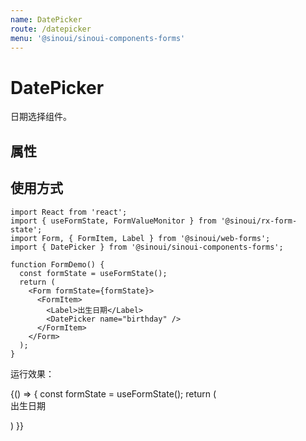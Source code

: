 ```yaml
---
name: DatePicker
route: /datepicker
menu: '@sinoui/sinoui-components-forms'
---
```



# DatePicker

日期选择组件。

## 属性

<Props of={DatePickerApi} />

## 使用方式

```tsx
import React from 'react';
import { useFormState, FormValueMonitor } from '@sinoui/rx-form-state';
import Form, { FormItem, Label } from '@sinoui/web-forms';
import { DatePicker } from '@sinoui/sinoui-components-forms';

function FormDemo() {
  const formState = useFormState();
  return (
    <Form formState={formState}>
      <FormItem>
        <Label>出生日期</Label>
        <DatePicker name="birthday" />
      </FormItem>
    </Form>
  );
}
```

运行效果：

<Playground>
  {() => {
    const formState = useFormState();
    return (
      <Form formState={formState}>
        <FormItem>
          <Label>出生日期</Label>
          <DatePicker name="birthday" />
        </FormItem>
      </Form>
    )
}}

</Playground>

